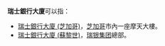 '''瑞士銀行大廈'''可以指：
* [[瑞士銀行大廈_(芝加哥)|瑞士銀行大廈 (芝加哥)]]，[[芝加哥|芝加哥]]市內一座摩天大樓。
* [[瑞士銀行大廈_(蘇黎世)|瑞士銀行大廈 (蘇黎世)]]，[[瑞银集团|瑞银集团]]總部。
{{disambig|Cat=六字地名消歧義}}